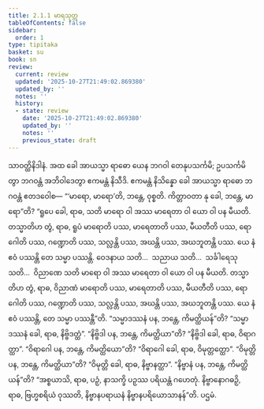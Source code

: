 ```yaml
---
title: 2.1.1 မာရသုတ္တ
tableOfContents: false
sidebar:
  order: 1
type: tipitaka
basket: su
book: sn
review:
  current: review
  updated: '2025-10-27T21:49:02.869380'
  updated_by: ''
  notes: ''
  history:
  - state: review
    date: '2025-10-27T21:49:02.869380'
    updated_by: ''
    notes: ''
    previous_state: draft
---
```



<ReviewStatus review={frontmatter.review} showDetails={true} />

<HypothesisAnnotation frontmatter={frontmatter} />

<DynamicBreadcrumb />

<Division number="160" book="sn" e="ch" v="18" p="303">

<Paragraph number="821" book="sn">
သာဝတ္ထိနိဒါနံ. အထ ခေါ အာယသ္မာ ရာဓော ယေန ဘဂဝါ တေနုပသင်္ကမိ; ဥပသင်္ကမိတွာ ဘဂဝန္တံ အဘိဝါဒေတွာ ဧကမန္တံ နိသီဒိ. ဧကမန္တံ နိသိန္နော ခေါ အာယသ္မာ ရာဓော ဘဂဝန္တံ ဧတဒဝေါစ—
</Paragraph>

<Paragraph number="822" book="sn">
“‘မာရော, မာရော’တိ, ဘန္တေ, ဝုစ္စတိ. ကိတ္တာဝတာ နု ခေါ, ဘန္တေ, မာရော”တိ? “ရူပေ ခေါ, ရာဓ, သတိ မာရော ဝါ အဿ မာရေတာ ဝါ ယော ဝါ ပန မီယတိ. တသ္မာတိဟ တွံ, ရာဓ, ရူပံ မာရောတိ ပဿ, မာရေတာတိ ပဿ, မီယတီတိ ပဿ, ရောဂေါတိ ပဿ, ဂဏ္ဍောတိ ပဿ, သလ္လန္တိ ပဿ, အဃန္တိ ပဿ, အဃဘူတန္တိ ပဿ. ယေ နံ ဧဝံ ပဿန္တိ တေ သမ္မာ ပဿန္တိ. ဝေဒနာယ သတိ…  သညာယ သတိ…  သင်္ခါရေသု သတိ…  ဝိညာဏေ သတိ မာရော ဝါ အဿ မာရေတာ ဝါ ယော ဝါ ပန မီယတိ. တသ္မာတိဟ တွံ, ရာဓ, ဝိညာဏံ မာရောတိ ပဿ, မာရေတာတိ ပဿ, မီယတီတိ ပဿ, ရောဂေါတိ ပဿ, ဂဏ္ဍောတိ ပဿ, သလ္လန္တိ ပဿ, အဃန္တိ ပဿ, အဃဘူတန္တိ ပဿ. ယေ နံ ဧဝံ ပဿန္တိ, တေ သမ္မာ ပဿန္တီ”တိ.
</Paragraph>

<Paragraph number="823" book="sn">
“သမ္မာဒဿနံ ပန, ဘန္တေ, ကိမတ္ထိယန်”တိ? “သမ္မာဒဿနံ ခေါ, ရာဓ, နိဗ္ဗိဒတ္ထံ”. “နိဗ္ဗိဒါ ပန, ဘန္တေ, ကိမတ္ထိယာ”တိ? “နိဗ္ဗိဒါ ခေါ, ရာဓ, ဝိရာဂတ္ထာ”. “ဝိရာဂေါ ပန, ဘန္တေ, ကိမတ္ထိယော”တိ? “ဝိရာဂေါ ခေါ, ရာဓ, ဝိမုတ္တတ္ထော”. “ဝိမုတ္တိ ပန, ဘန္တေ, ကိမတ္ထိယာ”တိ? “ဝိမုတ္တိ ခေါ, ရာဓ, နိဗ္ဗာနတ္ထာ”. “နိဗ္ဗာနံ ပန, ဘန္တေ, ကိမတ္ထိယန်”တိ? “အစ္စယာသိ, ရာဓ, ပဉှံ, နာသက္ခိ ပဉှဿ ပရိယန္တံ ဂဟေတုံ. နိဗ္ဗာနောဂဓဉှိ, ရာဓ, ဗြဟ္မစရိယံ ဝုဿတိ, နိဗ္ဗာနပရာယနံ နိဗ္ဗာနပရိယောသာနန်”တိ.

</Paragraph>
</Division>

<Paragraph number="824" type="center" book="sn">
ပဌမံ.
</Paragraph>